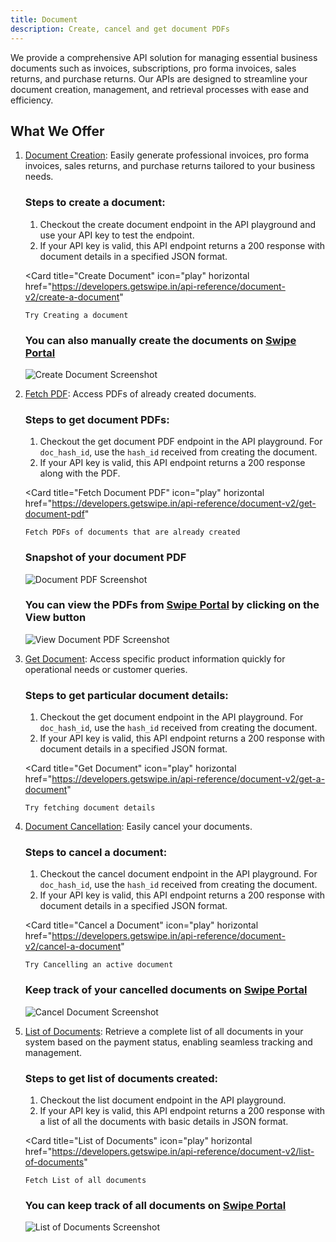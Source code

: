 ```yaml
---
title: Document
description: Create, cancel and get document PDFs
---
```


We provide a comprehensive API solution for managing essential business documents such as invoices, subscriptions, pro forma invoices, sales returns, and purchase returns. Our APIs are designed to streamline your document creation, management, and retrieval processes with ease and efficiency.

## What We Offer

1.  [Document Creation](https://developers.getswipe.in/api-reference/document-v2/create-a-document): Easily generate professional invoices, pro forma invoices, sales returns, and purchase returns tailored to your business needs.

    ### Steps to create a document:

    1. Checkout the create document endpoint in the API playground and use your API key to test the endpoint.
    2. If your API key is valid, this API endpoint returns a 200 response with document details in a specified JSON format.

    <Card
        title="Create Document"
        icon="play"
        horizontal
        href="https://developers.getswipe.in/api-reference/document-v2/create-a-document"
    >
        Try Creating a document
    </Card>

    ### You can also manually create the documents on [Swipe Portal](https://app.getswipe.in/create/invoice)

    <img
        className="block"
        src="/images/screenshots/doc_create.png"
        alt="Create Document Screenshot"
    />

2.  [Fetch PDF](https://developers.getswipe.in/api-reference/document-v2/get-document-pdf): Access PDFs of already created documents.

    ### Steps to get document PDFs:

    1. Checkout the get document PDF endpoint in the API playground. For `doc_hash_id`, use the `hash_id` received from creating the document.
    2. If your API key is valid, this API endpoint returns a 200 response along with the PDF.

    <Card
        title="Fetch Document PDF"
        icon="play"
        horizontal
        href="https://developers.getswipe.in/api-reference/document-v2/get-document-pdf"
    >
        Fetch PDFs of documents that are already created
    </Card>

    ### Snapshot of your document PDF

    <img
        className="block"
        src="/images/screenshots/doc_pdf.png"
        alt="Document PDF Screenshot"
    />

    ### You can view the PDFs from [Swipe Portal](https://app.getswipe.in/list/sales) by clicking on the **View** button

    <img
        className="block"
        src="/images/screenshots/view_doc_pdf.png"
        alt="View Document PDF Screenshot"
    />

3.  [Get Document](https://developers.getswipe.in/api-reference/document-v2/get-a-document): Access specific product information quickly for operational needs or customer queries.

    ### Steps to get particular document details:

    1. Checkout the get document endpoint in the API playground. For `doc_hash_id`, use the `hash_id` received from creating the document.
    2. If your API key is valid, this API endpoint returns a 200 response with document details in a specified JSON format.

    <Card
        title="Get Document"
        icon="play"
        horizontal
        href="https://developers.getswipe.in/api-reference/document-v2/get-a-document"
    >
        Try fetching document details
    </Card>

4.  [Document Cancellation](https://developers.getswipe.in/api-reference/document-v2/cancel-a-document): Easily cancel your documents.

    ### Steps to cancel a document:

    1. Checkout the cancel document endpoint in the API playground. For `doc_hash_id`, use the `hash_id` received from creating the document.
    2. If your API key is valid, this API endpoint returns a 200 response with document details in a specified JSON format.

    <Card
        title="Cancel a Document"
        icon="play"
        horizontal
        href="https://developers.getswipe.in/api-reference/document-v2/cancel-a-document"
    >
        Try Cancelling an active document
    </Card>

    ### Keep track of your cancelled documents on [Swipe Portal](https://app.getswipe.in/list/sales?tab=cancelled)

    <img
        className="block"
        src="/images/screenshots/cancel_doc.png"
        alt="Cancel Document Screenshot"
    />

5.  [List of Documents](https://developers.getswipe.in/api-reference/document-v2/list-of-documents): Retrieve a complete list of all documents in your system based on the payment status, enabling seamless tracking and management.

    ### Steps to get list of documents created:

    1. Checkout the list document endpoint in the API playground.
    2. If your API key is valid, this API endpoint returns a 200 response with a list of all the documents with basic details in JSON format.

    <Card
        title="List of Documents"
        icon="play"
        horizontal
        href="https://developers.getswipe.in/api-reference/document-v2/list-of-documents"
    >
        Fetch List of all documents
    </Card>

    ### You can keep track of all documents on [Swipe Portal](https://app.getswipe.in/list/sales)

    <img
        className="block"
        src="/images/screenshots/documents.png"
        alt="List of Documents Screenshot"
    />
